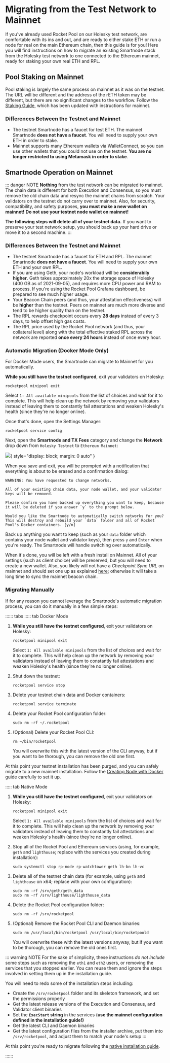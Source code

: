 # Migrating from the Test Network to Mainnet

If you've already used Rocket Pool on our Holesky test network, are comfortable with its ins and out, and are ready to either stake ETH or run a node for real on the main Ethereum chain, then this guide is for you!
Here you will find instructions on how to migrate an existing Smartnode stack from the Holesky test network to one connected to the Ethereum mainnet, ready for staking your own real ETH and RPL.

## Pool Staking on Mainnet

Pool staking is largely the same process on mainnet as it was on the testnet.
The URL will be different and the address of the rETH token may be different, but there are no significant changes to the workflow.
Follow the [Staking Guide](../staking/overview), which has been updated with instructions for mainnet.

### Differences Between the Testnet and Mainnet

- The testnet Smartnode has a faucet for test ETH. The mainnet Smartnode **does not have a faucet**. You will need to supply your own ETH in order to stake.
- Mainnet supports many Ethereum wallets via WalletConnect, so you can use other wallets that you could not use on the testnet. **You are no longer restricted to using Metamask in order to stake**.

## Smartnode Operation on Mainnet

::: danger NOTE
**Nothing** from the test network can be migrated to mainnet.
The chain data is different for both Execution and Consensus, so you must remove the old chain data and resync the mainnet chains from scratch.
Your validators on the testnet do not carry over to mainnet.
Also, for security, compatibility, and safety purposes, **you must make a new wallet on mainnet!**
**Do not use your testnet node wallet on mainnet!**

**The following steps will delete all of your testnet data.**
If you want to preserve your test network setup, you should back up your hard drive or move it to a second machine.
:::

### Differences Between the Testnet and Mainnet

- The testnet Smartnode has a faucet for ETH and RPL. The mainnet Smartnode **does not have a faucet**. You will need to supply your own ETH and your own RPL.
- If you are using Geth, your node's workload will be **considerabily higher**. Geth takes approximately 20x the storage space of Holesky (400 GB as of 2021-09-05), and requires more CPU power and RAM to process. If you're using the Rocket Pool Grafana dashboard, be prepared to see much higher usage.
- Your Beacon Chain peers (and thus, your attestation effectiveness) will be **higher** than the testnet. Peers on mainnet are much more diverse and tend to be higher quality than on the testnet.
- The RPL rewards checkpoint occurs every **28 days** instead of every 3 days, to help offset high gas costs.
- The RPL price used by the Rocket Pool network (and thus, your collateral level) along with the total effective staked RPL across the network are reported **once every 24 hours** instead of once every hour.

### Automatic Migration (Docker Mode Only)

For Docker Mode users, the Smartnode can migrate to Mainnet for you automatically.

**While you still have the testnet configured**, exit your validators on Holesky:

```
rocketpool minipool exit
```

Select `1: All available minipools` from the list of choices and wait for it to complete.
This will help clean up the network by removing your validators instead of leaving them to constantly fail attestations and weaken Holesky's health (since they're no longer online).

Once that's done, open the Settings Manager:

```
rocketpool service config
```

Next, open the **Smartnode and TX Fees** category and change the **Network** drop down from `Holesky Testnet` to `Ethereum Mainnet`:

![](../node/images/tui-change-network.png){ style="display: block; margin: 0 auto" }

When you save and exit, you will be prompted with a notification that everything is about to be erased and a confirmation dialog:

```
WARNING: You have requested to change networks.

All of your existing chain data, your node wallet, and your validator keys will be removed.

Please confirm you have backed up everything you want to keep, because it will be deleted if you answer `y` to the prompt below.

Would you like the Smartnode to automatically switch networks for you? This will destroy and rebuild your `data` folder and all of Rocket Pool's Docker containers. [y/n]
```

Back up anything you want to keep (such as your `data` folder which contains your node wallet and validator keys), then press `y` and `Enter` when you're ready.
The Smartnode will handle switching over automatically.

When it's done, you will be left with a fresh install on Mainnet.
All of your settings (such as client choice) will be preserved, but you will need to create a new wallet. Also, you likely will not have a _Checkpoint Sync URL_ on mainnet and should set one up as explained [here](../node/config-docker.html#beacon-chain-checkpoint-syncing); otherwise it will take a long time to sync the mainnet beacon chain.

### Migrating Manually

If for any reason you cannot leverage the Smartnode's automatic migration process, you can do it manually in a few simple steps:

:::::: tabs
::::: tab Docker Mode

1. **While you still have the testnet configured**, exit your validators on Holesky:

   ```
   rocketpool minipool exit
   ```

   Select `1: All available minipools` from the list of choices and wait for it to complete.
   This will help clean up the network by removing your validators instead of leaving them to constantly fail attestations and weaken Holesky's health (since they're no longer online).

2. Shut down the testnet:

   ```
   rocketpool service stop
   ```

3. Delete your testnet chain data and Docker containers:

   ```
   rocketpool service terminate
   ```

4. Delete your Rocket Pool configuration folder:

   ```
   sudo rm -rf ~/.rocketpool
   ```

5. (Optional) Delete your Rocket Pool CLI:
   ```
   rm ~/bin/rocketpool
   ```
   You will overwrite this with the latest version of the CLI anyway, but if you want to be thorough, you can remove the old one first.

At this point your testnet installation has been purged, and you can safely migrate to a new mainnet installation.
Follow the [Creating Node with Docker](../node/docker) guide carefully to set it up.

::::: tab Native Mode

1. **While you still have the testnet configured**, exit your validators on Holesky:

   ```
   rocketpool minipool exit
   ```

   Select `1: All available minipools` from the list of choices and wait for it to complete.
   This will help clean up the network by removing your validators instead of leaving them to constantly fail attestations and weaken Holesky's health (since they're no longer online).

2. Stop all of the Rocket Pool and Ethereum services (using, for example, `geth` and `lighthouse`; replace with the services you created during installation):

   ```
   sudo systemctl stop rp-node rp-watchtower geth lh-bn lh-vc
   ```

3. Delete all of the testnet chain data (for example, using `geth` and `lighthouse` on x64; replace with your own configuration):

   ```
   sudo rm -rf /srv/geth/geth_data
   sudo rm -rf /srv/lighthouse/lighthouse_data
   ```

4. Delete the Rocket Pool configuration folder:

   ```
   sudo rm -rf /srv/rocketpool
   ```

5. (Optional) Remove the Rocket Pool CLI and Daemon binaries:
   ```
   sudo rm /usr/local/bin/rocketpool /usr/local/bin/rocketpoold
   ```
   You will overwrite these with the latest versions anyway, but if you want to be thorough, you can remove the old ones first.

::: warning NOTE
For the sake of simplicity, these instructions _do not include_ some steps such as removing the `eth1` and `eth2` users, or removing the services that you stopped earlier.
You can reuse them and ignore the steps involved in setting them up in the installation guide.

You will need to redo some of the installation steps including:

- Create the `/srv/rocketpool` folder and its skeleton framework, and set the permissions properly
- Get the latest release versions of the Execution and Consensus, and Validator client binaries
- Set the **`ExecStart` string** in the services (**use the mainnet configuration defined in the installation guide!)**
- Get the latest CLI and Daemon binaries
- Get the latest configuration files from the installer archive, put them into `/srv/rocketpool`, and adjust them to match your node's setup
  :::

At this point you're ready to migrate following the [native installation guide](../node/native).

::::::
